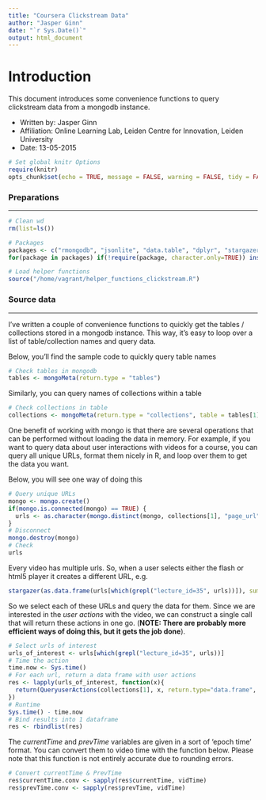 ```yaml
---
title: "Coursera Clickstream Data"
author: "Jasper Ginn"
date: "`r Sys.Date()`"
output: html_document
---
```


# Introduction

This document introduces some convenience functions to query clickstream data from a mongodb instance.  

- Written by: Jasper Ginn
- Affiliation: Online Learning Lab, Leiden Centre for Innovation, Leiden University
- Date: 13-05-2015

```r
# Set global knitr Options
require(knitr)
opts_chunk$set(echo = TRUE, message = FALSE, warning = FALSE, tidy = FALSE, results = 'asis')
```

### Preparations

---------

```r
# Clean wd
rm(list=ls())

# Packages
packages <- c("rmongodb", "jsonlite", "data.table", "dplyr", "stargazer")
for(package in packages) if(!require(package, character.only=TRUE)) install.packages(package)

# Load helper functions
source("/home/vagrant/helper_functions_clickstream.R")
```

### Source data 

---------

I've written a couple of convenience functions to quickly get the tables / collections stored in a mongodb instance. This way, it's easy to loop over a list of table/collection names and query data. 

Below, you'll find the sample code to quickly query table names

```r
# Check tables in mongodb
tables <- mongoMeta(return.type = "tables")
```

Similarly, you can query names of collections within a table

```r
# Check collections in table
collections <- mongoMeta(return.type = "collections", table = tables[1])
```

One benefit of working with mongo is that there are several operations that can be performed without loading the data in memory. For example, if you want to query data about user interactions with videos for a course, you can query all unique URLs, format them nicely in R, and loop over them to get the data you want.

Below, you will see one way of doing this

```r
# Query unique URLs
mongo <- mongo.create()
if(mongo.is.connected(mongo) == TRUE) {
  urls <- as.character(mongo.distinct(mongo, collections[1], "page_url", query = list('key' = "user.video.lecture.action")))
}
# Disconnect
mongo.destroy(mongo)
# Check
urls
```

Every video has multiple urls. So, when a user selects either the flash or html5 player it creates a different URL, e.g.

```r
stargazer(as.data.frame(urls[which(grepl("lecture_id=35", urls))]), summary=F, type="html")
```

So we select each of these URLs and query the data for them. Since we are interested in the *user actions* with the video, we can construct a single call that will return these actions in one go. (**NOTE: There are probably more efficient ways of doing this, but it gets the job done**). 

```r
# Select urls of interest
urls_of_interest <- urls[which(grepl("lecture_id=35", urls))]
# Time the action
time.now <- Sys.time()
# For each url, return a data frame with user actions
res <- lapply(urls_of_interest, function(x){
  return(QueryuserActions(collections[1], x, return.type="data.frame", include.username=TRUE))
})
# Runtime
Sys.time() - time.now
# Bind results into 1 dataframe
res <- rbindlist(res)
```

The *currentTime* and *prevTime* variables are given in a sort of 'epoch time' format. You can convert them to video time with the function below. Please note that this function is not entirely accurate due to rounding errors.

```r
# Convert currentTime & PrevTime
res$currentTime.conv <- sapply(res$currentTime, vidTime)
res$prevTime.conv <- sapply(res$prevTime, vidTime)
```

